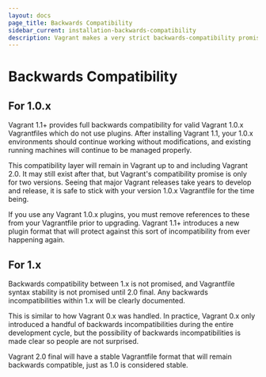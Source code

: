 ```yaml
---
layout: docs
page_title: Backwards Compatibility
sidebar_current: installation-backwards-compatibility
description: Vagrant makes a very strict backwards-compatibility promise.
---
```


# Backwards Compatibility

## For 1.0.x

Vagrant 1.1+ provides full backwards compatibility for valid Vagrant 1.0.x
Vagrantfiles which do not use plugins. After installing Vagrant 1.1, your 1.0.x
environments should continue working without modifications, and existing running
machines will continue to be managed properly.

This compatibility layer will remain in Vagrant up to and including Vagrant 2.0.
It may still exist after that, but Vagrant's compatibility promise is only for
two versions. Seeing that major Vagrant releases take years to develop and
release, it is safe to stick with your version 1.0.x Vagrantfile for the
time being.

If you use any Vagrant 1.0.x plugins, you must remove references to these from
your Vagrantfile prior to upgrading. Vagrant 1.1+ introduces a new plugin
format that will protect against this sort of incompatibility from ever
happening again.

## For 1.x

Backwards compatibility between 1.x is not promised, and Vagrantfile
syntax stability is not promised until 2.0 final. Any backwards
incompatibilities within 1.x will be clearly documented.

This is similar to how Vagrant 0.x was handled. In practice, Vagrant 0.x
only introduced a handful of backwards incompatibilities during the entire
development cycle, but the possibility of backwards incompatibilities
is made clear so people are not surprised.

Vagrant 2.0 final will have a stable Vagrantfile format that will
remain backwards compatible, just as 1.0 is considered stable.
